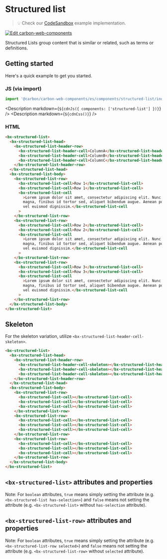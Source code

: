 
# Structured list

> 💡 Check our
> [CodeSandbox](https://codesandbox.io/s/github/carbon-design-system/carbon-for-ibm-dotcom/tree/main/packages/carbon-web-components/examples/codesandbox/basic/components/structured-list)
> example implementation.

[![Edit carbon-web-components](https://codesandbox.io/static/img/play-codesandbox.svg)](https://codesandbox.io/s/github/carbon-design-system/carbon-for-ibm-dotcom/tree/main/packages/carbon-web-components/examples/codesandbox/basic/components/structured-list)

Structured Lists group content that is similar or related, such as terms or
definitions.

## Getting started

Here's a quick example to get you started.

### JS (via import)

```javascript
import '@carbon/carbon-web-components/es/components/structured-list/index.js';
```

<Description markdown={`${cdnJs({ components: ['structured-list'] })}`} />
<Description markdown={`${cdnCss()}`} />

### HTML

```html
<bx-structured-list>
  <bx-structured-list-head>
    <bx-structured-list-header-row>
      <bx-structured-list-header-cell>ColumnA</bx-structured-list-header-cell>
      <bx-structured-list-header-cell>ColumnB</bx-structured-list-header-cell>
      <bx-structured-list-header-cell>ColumnC</bx-structured-list-header-cell>
    </bx-structured-list-header-row>
  </bx-structured-list-head>
  <bx-structured-list-body>
    <bx-structured-list-row>
      <bx-structured-list-cell>Row 1</bx-structured-list-cell>
      <bx-structured-list-cell>Row 1</bx-structured-list-cell>
      <bx-structured-list-cell
        >Lorem ipsum dolor sit amet, consectetur adipiscing elit. Nunc dui
        magna, finibus id tortor sed, aliquet bibendum augue. Aenean posuere sem
        vel euismod dignissim.</bx-structured-list-cell
      >
    </bx-structured-list-row>
    <bx-structured-list-row>
      <bx-structured-list-cell>Row 2</bx-structured-list-cell>
      <bx-structured-list-cell>Row 2</bx-structured-list-cell>
      <bx-structured-list-cell
        >Lorem ipsum dolor sit amet, consectetur adipiscing elit. Nunc dui
        magna, finibus id tortor sed, aliquet bibendum augue. Aenean posuere sem
        vel euismod dignissim.</bx-structured-list-cell
      >
    </bx-structured-list-row>
    <bx-structured-list-row>
      <bx-structured-list-cell>Row 3</bx-structured-list-cell>
      <bx-structured-list-cell>Row 3</bx-structured-list-cell>
      <bx-structured-list-cell
        >Lorem ipsum dolor sit amet, consectetur adipiscing elit. Nunc dui
        magna, finibus id tortor sed, aliquet bibendum augue. Aenean posuere sem
        vel euismod dignissim.</bx-structured-list-cell
      >
    </bx-structured-list-row>
  </bx-structured-list-body>
</bx-structured-list>
```

## Skeleton

For the skeleton variation, utilize `<bx-structured-list-header-cell-skeleton>`.

```html
<bx-structured-list>
  <bx-structured-list-head>
    <bx-structured-list-header-row>
      <bx-structured-list-header-cell-skeleton></bx-structured-list-header-cell-skeleton>
      <bx-structured-list-header-cell-skeleton></bx-structured-list-header-cell-skeleton>
      <bx-structured-list-header-cell-skeleton></bx-structured-list-header-cell-skeleton>
    </bx-structured-list-header-row>
  </bx-structured-list-head>
  <bx-structured-list-body>
    <bx-structured-list-row>
      <bx-structured-list-cell></bx-structured-list-cell>
      <bx-structured-list-cell></bx-structured-list-cell>
      <bx-structured-list-cell></bx-structured-list-cell>
    </bx-structured-list-row>
    <bx-structured-list-row>
      <bx-structured-list-cell></bx-structured-list-cell>
      <bx-structured-list-cell></bx-structured-list-cell>
      <bx-structured-list-cell></bx-structured-list-cell>
    </bx-structured-list-row>
    <bx-structured-list-row>
      <bx-structured-list-cell></bx-structured-list-cell>
      <bx-structured-list-cell></bx-structured-list-cell>
      <bx-structured-list-cell></bx-structured-list-cell>
    </bx-structured-list-row>
  </bx-structured-list-body>
</bx-structured-list>
```

## `<bx-structured-list>` attributes and properties

Note: For `boolean` attributes, `true` means simply setting the attribute (e.g.
`<bx-structured-list has-selection>`) and `false` means not setting the
attribute (e.g. `<bx-structured-list>` without `has-selection` attribute).

<Props of="bx-structured-list" />

## `<bx-structured-list-row>` attributes and properties

Note: For `boolean` attributes, `true` means simply setting the attribute (e.g.
`<bx-structured-list-row selected>`) and `false` means not setting the attribute
(e.g. `<bx-structured-list-row>` without `selected` attribute).

<Props of="bx-structured-list-row" />
